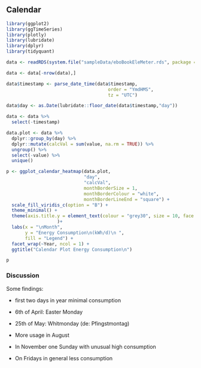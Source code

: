 ## Calendar

```r
library(ggplot2)
library(ggTimeSeries)
library(plotly)
library(lubridate)
library(dplyr)
library(tidyquant)

data <- readRDS(system.file("sampleData/eboBookEleMeter.rds", package = "redutils"))

data <- data[-nrow(data),]

data$timestamp <- parse_date_time(data$timestamp,
                                      order = "YmdHMS",
                                      tz = "UTC")

data$day <- as.Date(lubridate::floor_date(data$timestamp,"day"))

data <- data %>% 
  select(-timestamp)

data.plot <- data %>% 
  dplyr::group_by(day) %>% 
  dplyr::mutate(calcVal = sum(value, na.rm = TRUE)) %>% 
  ungroup() %>% 
  select(-value) %>% 
  unique()

p <- ggplot_calendar_heatmap(data.plot,
                             "day",
                             "calcVal",
                             monthBorderSize = 1,
                             monthBorderColour = "white",
                             monthBorderLineEnd = "square") +
  scale_fill_viridis_c(option = "B") +
  theme_minimal() +
  theme(axis.title.y = element_text(colour = "grey30", size = 10, face = "plain"),
                   )+
  labs(x = "\nMonth",
       y = "Energy Consumption\n(kWh/d)\n ",
       fill = "Legend") +
  facet_wrap(~Year, ncol = 1) +
  ggtitle("Calendar Plot Energy Consumption\n")

p

```

### Discussion
Some findings:

* first two days in year minimal consumption

* 6th of April: Easter Monday

* 25th of May:  Whitmonday (de: Pfingstmontag)

* More usage in August

* In November one Sunday with unusual high consumption

* On Fridays in general less consumption

